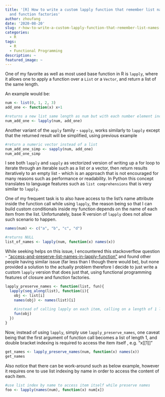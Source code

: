 ```yaml
---
title: '[R] How to write a custom lapply function that remember list names using closures
  and function factories'
author: zhoufang
date: '2020-08-20'
slug: r-how-to-write-a-custom-lapply-function-that-remember-list-names-using-closures-and-function-factories
categories:
  - R
tags:
  - R
  - Functional Programming
description: ~
featured_image: ~
---
```


One of my favorite as well as most used base function in R is `lapply`, where it allows one to apply a function over a `List` or a `Vector`, and return a list of the same length.

An example would be:

```r
num <- list(0, 1, 2, 3)
add_one <- function(x) x+1

#returns a new list same length as num but with each number element increased by one
num_add_one <- lapply(num, add_one)
```

Another variant of the `apply` family - `sapply`, works similarly to `lapply` except that the returned result will be simplified, using previous example

```r
#return a numeric vector instead of a list
num_add_one_simp <- sapply(num, add_one)
num_add_one_simp
```

I see both `lapply` and `sapply` as vectorized version of writing up a for loop to iterate through an iterable such as a list or a vector, then return results iteratively to an empty list - which is an approach that is not encouraged for many reasons such as performance or readability. In Python this concept translates to language features such as `list comprehensions` that is very similar to `lapply`.

One of my frequent task is to also have access to the list's name attribute inside the function call while using `lapply`, the reason being so that I can build custom conditionals inside my function depends on the name of each item from the list. Unfortunately, base R version of `lapply` does not allow such scenario to happen.

```r
names(num) <- c("a", "b", "c", "d")

#returns NULL
list_of_names <- lapply(num, function(x) names(x))
```

While seeking helps on this issue, I encountered this stackoverflow question - ["access-and-preserve-list-names-in-lapply-function"](https://stackoverflow.com/questions/9469504/access-and-preserve-list-names-in-lapply-function) and found other people having similar issue (far less than I though there would be), but none provided a solution to the actually problem therefore I decide to just write a custom `lapply` version that does just that, using functional programming features of closure and function factories.

```r
lapply_preserve_names <- function(list, fun){
  lapply(seq_along(list), function(i){
    obj <- list[i]
    names(obj) <- names(list)[i]
    
    #instead of calling lapply on each item, calling on a length of 1 list with names attribute preserved
    fun(obj)
  })
}
```

Now, instead of using `lapply`, simply use `lapply_preserve_names`, one caveat being that the first argument of function call becomes a list of length 1, and double bracket indexing is required to access the item itself , e.g. "x[[1]]"

```r
get_names <- lapply_preserve_names(num, function(x) names(x))
get_names
```

Also notice that there can be work-around such as below example, however it requires one to use list indexing by name in order to access the content of each item.

```r
#use list index by name to access item itself while preserve names
foo <- lapply(names(num), function(x) num[x])
```


